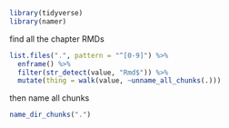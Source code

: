```r
library(tidyverse)
library(namer)
```

find all the chapter RMDs

```r
list.files(".", pattern = "^[0-9]") %>% 
  enframe() %>% 
  filter(str_detect(value, "Rmd$")) %>% 
  mutate(thing = walk(value, ~unname_all_chunks(.)))
```

then name all chunks

```r
name_dir_chunks(".")
```

